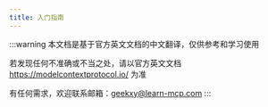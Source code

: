 ```yaml
---
title: 入门指南
---
```


:::warning
本文档是基于官方英文文档的中文翻译，仅供参考和学习使用

若发现任何不准确或不当之处，请以官方英文文档 https://modelcontextprotocol.io/ 为准

有任何需求，欢迎联系邮箱：geekxy@learn-mcp.com
:::


<DocCardList />
